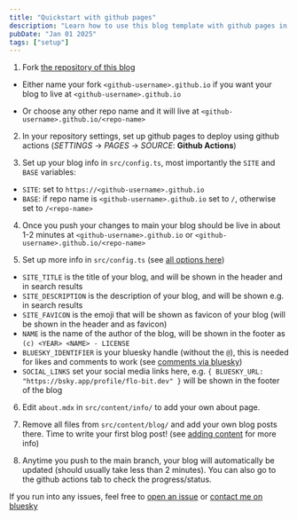 ```yaml
---
title: "Quickstart with github pages"
description: "Learn how to use this blog template with github pages in about 5 minutes"
pubDate: "Jan 01 2025"
tags: ["setup"]
---
```


1. Fork [the repository of this blog](https://github.com/flo-bit/blog-template) 

- Either name your fork `<github-username>.github.io` if you want your blog to live at `<github-username>.github.io` 

- Or choose any other repo name and it will live at `<github-username>.github.io/<repo-name>`

2. In your repository settings, set up github pages to deploy using github actions (_SETTINGS_ -> _PAGES_ -> _SOURCE_: **Github Actions**)

3. Set up your blog info in `src/config.ts`, most importantly the `SITE` and `BASE` variables:

- `SITE`: set to `https://<github-username>.github.io`
- `BASE`: if repo name is `<github-username>.github.io` set to `/`, otherwise set to `/<repo-name>`

4. Once you push your changes to main your blog should be live in about 1-2 minutes at 
`<github-username>.github.io` or `<github-username>.github.io/<repo-name>`

5. Set up more info in `src/config.ts` (see [all options here](../configuring-the-blog))

- `SITE_TITLE` is the title of your blog, and will be shown in the header and in search results
- `SITE_DESCRIPTION` is the description of your blog, and will be shown e.g. in search results
- `SITE_FAVICON` is the emoji that will be shown as favicon of your blog (will be shown in the header and as favicon)
- `NAME` is the name of the author of the blog, will be shown in the footer as `(c) <YEAR> <NAME> - LICENSE`
- `BLUESKY_IDENTIFIER` is your bluesky handle (without the `@`), this is needed for likes and comments to work 
(see [comments via bluesky](../comments-via-bluesky))
- `SOCIAL_LINKS` set your social media links here, e.g. `{ BLUESKY_URL: "https://bsky.app/profile/flo-bit.dev" }` 
will be shown in the footer of the blog

6. Edit `about.mdx` in `src/content/info/` to add your own about page.

7. Remove all files from `src/content/blog/` and add your own blog posts there. Time to write your first blog post! 
(see [adding content](../adding-content) for more info)

8. Anytime you push to the main branch, your blog will automatically be updated (should usually take less than 2 minutes). 
You can also go to the github actions tab to check the progress/status.

If you run into any issues, feel free to [open an issue](https://github.com/flo-bit/blog-template/issues) or 
[contact me on bluesky](https://bsky.app/profile/flo-bit.dev)
